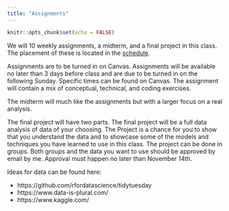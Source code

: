 ```yaml
---
title: "Assignments"
---
```


```r
knitr::opts_chunk$set(echo = FALSE)
```

We will 10 weekly assignments, a midterm, and a final project in this class. The placement of these is located in the [schedule](schedule.html).

Assignments are to be turned in on Canvas. Assignments will be available no later than 3 days before class and are due to be turned in on the following Sunday. Specific times can be found on Canvas. The assignment will contain a mix of conceptual, technical, and coding exercises.

The midterm will much like the assignments but with a larger focus on a real analysis.
 
The final project will have two parts. The final project will be a full data analysis of data of your choosing. The Project is a chance for you to show that you understand the data and to showcase some of the models and techniques you have learned to use in this class.
The project can be done in groups. Both groups and the data you want to use should be approved by email by me. Approval must happen no later than November 14th.

Ideas for data can be found here:

- https://github.com/rfordatascience/tidytuesday
- https://www.data-is-plural.com/
- https://www.kaggle.com/
